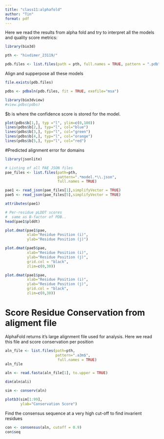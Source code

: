 ```yaml
---
title: "class11:alphafold"
author: "Tin"
format: pdf
---
```


Here we read the results from alpha fold and try to interpret all the models and quality score metrics:

```r
library(bio3d)

pth <- "hivdimer_23119/"

pdb.files <- list.files(path = pth, full.names = TRUE, pattern = ".pdb")

```

Align and supperpose all these models

```r

file.exists(pdb.files)

```

```r

pdbs <- pdbaln(pdb.files, fit = TRUE, exefile="msa")

```

```r

library(bio3dview)
#view.pdbs(pdbs)

```

$b is where the confidence score is stored for the model.

```r
plot(pdbs$b[1,], typ ="l", ylim=c(0,100))
lines(pdbs$b[2,], typ="l", col="blue")
lines(pdbs$b[3,], typ="l", col="green")
lines(pdbs$b[4,], typ="l", col="orange")
lines(pdbs$b[5,], typ="l", col="red")
```
#Predicted alignment error for domains

```r

library(jsonlite)

# Listing of all PAE JSON files
pae_files <- list.files(path=pth,
                        pattern=".*model.*\\.json",
                        full.names = TRUE)

```

```r
pae1 <- read_json(pae_files[1],simplifyVector = TRUE)
pae5 <- read_json(pae_files[5],simplifyVector = TRUE)

attributes(pae1)
```
```r
# Per-residue pLDDT scores 
#  same as B-factor of PDB..
head(pae1$plddt) 
```

```r
plot.dmat(pae1$pae, 
          xlab="Residue Position (i)",
          ylab="Residue Position (j)")
```
```r
plot.dmat(pae5$pae, 
          xlab="Residue Position (i)",
          ylab="Residue Position (j)",
          grid.col = "black",
          zlim=c(0,30))
```

```r
plot.dmat(pae1$pae, 
          xlab="Residue Position (i)",
          ylab="Residue Position (j)",
          grid.col = "black",
          zlim=c(0,30))
```
# Score Residue Conservation from aligment file

AlphaFold returns it's large alignment file used for analysis. Here we read this file and score conservation per position

```r
aln_file <- list.files(path=pth,
                       pattern=".a3m$",
                        full.names = TRUE)
aln_file
```
```r
aln <- read.fasta(aln_file[1], to.upper = TRUE)
```

```r
dim(aln$ali)
```

```r
sim <- conserv(aln)
```



```r
plotb3(sim[1:99],
       ylab="Conservation Score")
```

Find the consensus sequence at a very high cut-off to find invarient residues

```r
con <- consensus(aln, cutoff = 0.9)
con$seq
```

